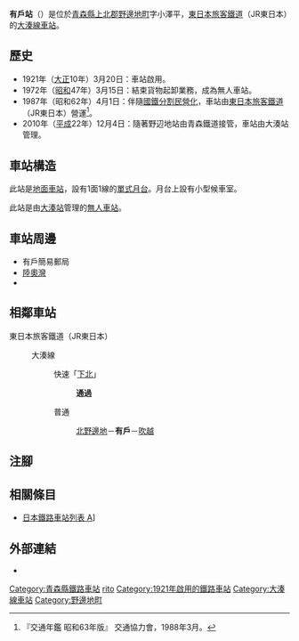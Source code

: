 {{NoteTA|G1=Transport
|T=zh-hans:有户站;zh-hk:有戶站;zh-tw:有戶車站;
|1=zh-hans:有户站;zh-hk:有戶站;zh-tw:有戶車站;
}}
{{Infobox station
|公司色 = green
|站名 = 有戶
|圖片 = JR East Arito Station.jpg
|圖片說明 = 車站外觀
|日文原名 = 有戸
|平假名 = ありと
|羅馬拼音 = Arito
|副站名 = 
|電報略號 = アト
|所在地 = {{JPN}}[[青森縣|青森縣]][[上北郡|上北郡]][[野邊地町|野邊地町]]字小澤平
|座標 = {{coord|40|54|50.21|N|141|11|21.09|E|type:railwaystation_region:JP-24|display=inline,title}}
|車站構造 = [[地面車站|地面車站]]
|月台配置 = 1面1線
|啟用年月日 = 1921年（[[大正|大正]]10年）3月20日
|廢站年月日 = 
|乘客人數 = 
|上下車人次 = 
|統計年度 = 
|轉車 = 
|全寬備註 = [[無人車站|無人車站]]
|adjacent = {{Adjacent stations|system=東日本旅客鐵道|line=大湊線|left=北野邊地|right=吹越|note-left=6.8km|note-mid=距離[[野邊地站|野邊地]]9.6km|note-right=13.4km}}
}}
'''有戶站'''（{{jpn|j=有戸駅|hg=ありとえき|rm=Arito eki|f=y}}）是位於[[青森縣|青森縣]][[上北郡|上北郡]][[野邊地町|野邊地町]]字小澤平，[[東日本旅客鐵道|東日本旅客鐵道]]（JR東日本）的[[大湊線|大湊線]][[鐵路車站|車站]]。

== 歷史 ==
* 1921年（[[大正|大正]]10年）3月20日：車站啟用。
* 1972年（[[昭和|昭和]]47年）3月15日：結束貨物起卸業務，成為無人車站。
* 1987年（昭和62年）4月1日：伴隨[[國鐵分割民營化|國鐵分割民營化]]，車站由[[東日本旅客鐵道|東日本旅客鐵道]]（JR東日本）營運<ref name="trafic-yearbook-1988">『交通年鑑 昭和63年版』 交通協力會，1988年3月。</ref>。
* 2010年（[[平成|平成]]22年）12月4日：隨著野辺地站由青森鐵道接管，車站由大湊站管理。

== 車站構造 ==
此站是[[地面車站|地面車站]]，設有1面1線的[[單式月台|單式月台]]。月台上設有小型候車室。

此站是由[[大湊站|大湊站]]管理的[[無人車站|無人車站]]。

== 車站周邊 ==
* 有戶簡易郵局
* [[陸奧灣|陸奧灣]]
* {{Translink|ja|国道279号|國道279號}}

== 相鄰車站 ==
; 東日本旅客鐵道（JR東日本）
: {{Color|#f1aa28|■}}大湊線
:: {{Color|red|□}}快速「[[下北號列車|下北]]」
::: '''通過'''
:: {{Color|gray|■}}普通
::: [[北野邊地站|北野邊地]]－'''有戶'''－[[吹越站|吹越]]
== 注腳 ==
{{Reflist}}
== 相關條目 ==
{{commonscat}}
* [[日本鐵路車站列表_A|日本鐵路車站列表 A]]]
== 外部連結 ==
* {{外部連結/JR東日本車站|filename=88|name=有戶}}{{ja icon}}
{{大湊線}}
{{DEFAULTSORT:Arito}}
[[Category:青森縣鐵路車站|Category:青森縣鐵路車站]]
[[Category:日本鐵路車站_A|rito]]
[[Category:1921年啟用的鐵路車站|Category:1921年啟用的鐵路車站]]
[[Category:大湊線車站|Category:大湊線車站]]
[[Category:野邊地町|Category:野邊地町]]